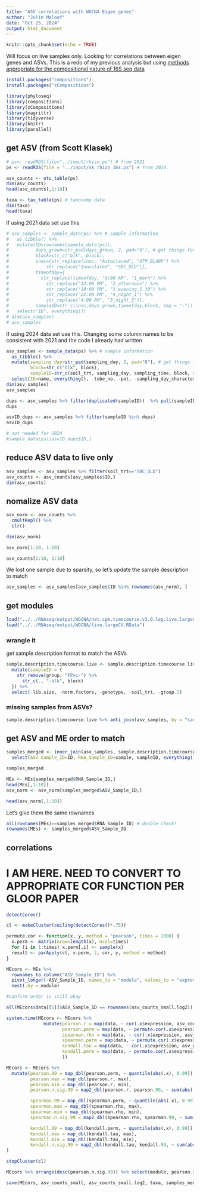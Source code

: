 ```yaml
---
title: "ASV correlations with WGCNA Eigen genes"
author: "Julin Maloof"
date: "Oct 25, 2024"
output: html_document
---
```


```r
knitr::opts_chunk$set(echo = TRUE)
```


Will focus on live samples only.  Looking for correlations between eigen genes and ASVs.  This is a redo of my previous analysis but using [methods appropriate for the compositional nature of 16S seq data](https://www.frontiersin.org/journals/microbiology/articles/10.3389/fmicb.2017.02224/full)


```r
install.packages("compositions")
install.packages("zCompositions")
```



```r
library(phyloseq)
library(compositions)
library(zCompositions)
library(magrittr)
library(tidyverse)
library(knitr)
library(parallel)
```

## get ASV (from Scott Klasek)
```r
# ps<- readRDS(file="../input/rhizo.ps") # from 2021
ps <- readRDS(file = "../input/sk_rhizo_16s.ps") # from 2024.  
```


```r
asv_counts <- otu_table(ps) 
dim(asv_counts)
head(asv_counts[,1:10])
```


```r
taxa <- tax_table(ps) # taxonomy data
dim(taxa)
head(taxa)
```


If using 2021 data set use this
```r
# asv_samples <- sample_data(ps) %>% # sample information
#   as_tibble() %>%
#   mutate(ID=rownames(sample_data(ps)),
#          days_grown=str_pad(days_grown, 2, pad="0"), # get things formatted the same as the RNA names
#          block=str_c("blk", block),
#          inoc={str_replace(inoc, "Autoclaved", "ATM_BLANK") %>%
#              str_replace("Inoculated", "SBC_OLD")},
#          timeofday={
#            str_replace(timeofday, "9:00 AM", "1_morn") %>%
#              str_replace("14:00 PM", "2_afternoon") %>%
#              str_replace("18:00 PM", "3_evening_5.30") %>%
#              str_replace("22:00 PM", "4_night_1") %>%
#              str_replace("4:00 AM", "5_night_2")},
#          sampleID=str_c(inoc,days_grown,timeofday,block, sep = "-")) %>%
#   select("ID", everything())
# dim(asv_samples)
# asv_samples
```
If using 2024 data set use this.  Changing some column names to be consistent with 2021 and the code I already had written
```r
asv_samples <- sample_data(ps) %>% # sample information
  as_tibble() %>%
  mutate(sampling_day=str_pad(sampling_day, 2, pad="0"), # get things formatted the same as the RNA names
         block=str_c("blk", block),
         sampleID=str_c(soil_trt, sampling_day, sampling_time, block, sep = "-")) %>%
  select(ID=name, everything(), -tube_no, -pot, -sampling_day_character, -sampling_day_actual)
dim(asv_samples)
asv_samples
```


```r
dups <- asv_samples %>% filter(duplicated(sampleID))  %>% pull(sampleID) 
dups
```


```r
asvID_dups <- asv_samples %>% filter(sampleID %in% dups)
asvID_dups
```

```r
# not needed for 2024
#sample_data(ps)[asvID_dups$ID,] 
```


## reduce ASV data to live only

```r
asv_samples <- asv_samples %>% filter(soil_trt=="SBC_OLD")
asv_counts <- asv_counts[asv_samples$ID,]
dim(asv_counts)
```

## nomalize ASV data

```r
asv_norm <- asv_counts %>%
  cmultRepl() %>%
  clr() 

dim(asv_norm)

asv_norm[1:10, 1:10]
```

```r
asv_counts[1:10, 1:10]
```
We lost one sample due to sparsity, so let's update the sample description to match

```r
asv_samples <- asv_samples[asv_samples$ID %in% rownames(asv_norm), ]
```


## get modules

```r
load("../../RNAseq/output/WGCNA/net.cpm.timecourse.v3.0.log.live.largeCV.Rdata") # not needed?
load("../../RNAseq/output/WGCNA/live.largeCV.RData")
```


### wrangle it

get sample description format to match the ASVs
```r
sample.description.timecourse.live <- sample.description.timecourse.live %>%
  mutate(sampleID = {
    str_remove(group, "FPsc-") %>%
      str_c(., "-blk", block)
  }) %>%
  select(-lib.size, -norm.factors, -genotype, -soil_trt, -group.1)
```

### missing samples from ASVs?

```r
sample.description.timecourse.live %>% anti_join(asv_samples, by = "sampleID")
```


## get ASV and ME order to match

```r
samples_merged <- inner_join(asv_samples, sample.description.timecourse.live, by = "sampleID") %>%
  select(ASV_Sample_ID=ID, RNA_Sample_ID=sample, sampleID, everything()) 

samples_merged
```


```r
MEs <- MEs[samples_merged$RNA_Sample_ID,]
head(MEs[,1:10])
asv_norm <- asv_norm[samples_merged$ASV_Sample_ID,]

head(asv_norm[,1:10])
```

Let's give them the same rownames
```r
all(rownames(MEs)==samples_merged$RNA_Sample_ID) # double check!
rownames(MEs) <- samples_merged$ASV_Sample_ID
```

## correlations

# I AM HERE.  NEED TO CONVERT TO APPROPRIATE COR FUNCTION PER GLOOR PAPER

```r

detectCores()

cl <- makeCluster(ceiling(detectCores()*.75))

permute.cor <- function(x, y, method = "pearson", times = 1000) {
  x.perm <- matrix(nrow=length(x), ncol=times)
  for (i in 1:times) x.perm[,i] <- sample(x)
  result <- parApply(cl, x.perm, 2, cor, y, method = method)
}

MEcors <- MEs %>%
  rownames_to_column("ASV_Sample_ID") %>%
  pivot_longer(-ASV_Sample_ID, names_to = "module", values_to = "expression",cols_vary = "slowest") %>%
  nest(.by = module)

#confirm order is still okay

all(MEcors$data[[1]]$ASV_Sample_ID == rownames(asv_counts_small.log2))

system.time(MEcors <- MEcors %>%
              mutate(pearson.r = map(data, ~ cor(.x$expression, asv_counts_small.log2)),
                     pearson.perm = map(data, ~ permute.cor(.x$expression, asv_counts_small.log2, method = "pearson")),
                     spearman.rho = map(data, ~ cor(.x$expression, asv_counts_small.log2, method = "spearman")),
                     spearman.perm = map(data, ~ permute.cor(.x$expression, asv_counts_small.log2, method = "spearman")),
                     kendall.tau = map(data, ~ cor(.x$expression, asv_counts_small.log2, method = "kendall")),
                     kendall.perm = map(data, ~ permute.cor(.x$expression, asv_counts_small.log2, method = "kendall")),
                     ))

MEcors <- MEcors %>%
  mutate(pearson.99 = map_dbl(pearson.perm, ~ quantile(abs(.x), 0.99)),
         pearson.max = map_dbl(pearson.r, max),
         pearson.min = map_dbl(pearson.r, min),
         pearson.n.sig.99 = map2_dbl(pearson.r, pearson.99, ~ sum(abs(.x) > .y)),

         spearman.99 = map_dbl(spearman.perm, ~ quantile(abs(.x), 0.99)),
         spearman.max = map_dbl(spearman.rho, max),
         spearman.min = map_dbl(spearman.rho, min),
         spearman.n.sig.99 = map2_dbl(spearman.rho, spearman.99, ~ sum(abs(.x) > .y)),

         kendall.99 = map_dbl(kendall.perm, ~ quantile(abs(.x), 0.99)),
         kendall.max = map_dbl(kendall.tau, max),
         kendall.min = map_dbl(kendall.tau, min),
         kendall.n.sig.99 = map2_dbl(kendall.tau, kendall.99, ~ sum(abs(.x) > .y)),
)

stopCluster(cl)

MEcors %>% arrange(desc(pearson.n.sig.99)) %>% select(module, pearson.99:last_col())
```

```r
save(MEcors, asv_counts_small, asv_counts_small.log2, taxa, samples_merged, file = "../output/ME_ASV_cors_live.Rdata")
```

